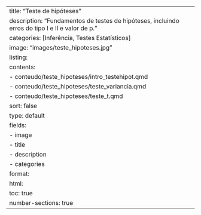 ---
title: "Teste de hipóteses"
description: "Fundamentos de testes de hipóteses, incluindo erros do tipo I e II e valor de p."
categories: [Inferência, Testes Estatísticos]
image: "images/teste_hipoteses.jpg"
listing:
  contents:
    - conteudo/teste_hipoteses/intro_testehipot.qmd
    - conteudo/teste_hipoteses/teste_variancia.qmd
    - conteudo/teste_hipoteses/teste_t.qmd
  sort: false
  type: default
  fields: 
    - image
    - title
    - description
    - categories
format:
  html:
    toc: true
    number-sections: true
---